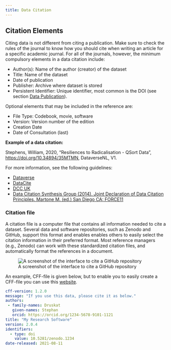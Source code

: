 ```yaml
---
title: Data Citation
---
```


## Citation Elements

Citing data is not different from citing a publication. Make sure to check the rules of the journal to know how you should cite when writing an article for a specific academic journal. For all of the journals, however, the minimum compulsory elements in a data citation include:

* Author(s): Name of the author (creator) of the dataset
* Title: Name of the dataset
* Date of publication
* Publisher: Archive where dataset is stored
* Persistent Identifier: Unique identifier, most common is the DOI (see section [Data Publication](http://libguides.vu.nl/researchdata/data-publication)).

Optional elements that may be included in the reference are:

* File Type: Codebook, movie, software
* Version: Version number of the edition
* Creation Date
* Date of Consultation (last)

**Example of a data citation:**

Stephens, William, 2020, "Resiliences to Radicalisation - QSort Data", [https://doi.org/10.34894/35MTMN](https://doi.org/10.34894/35MTMN), DataverseNL, V1.

For more information, see the following guidelines:

* [Dataverse](https://dataverse.org/best-practices/data-citation)
* [DataCite](https://datacite.org/cite-your-data.html)
* [DCC UK](http://www.dcc.ac.uk/resources/briefing-papers/introduction-curation/data-citation-and-linking)
* [Data Citation Synthesis Group (2014). Joint Declaration of Data Citation Principles. Martone M. (ed.) San Diego CA: FORCE11](https://www.force11.org/group/joint-declaration-data-citation-principles-final)

### Citation file

A citation file is a computer file that contains all information needed to cite a dataset. Several data and software repositories, such as Zenodo and GitHub, support this format and enables enables others to easily select the citation information in their preferred format. Most reference managers (e.g., Zenodo) can work with these standardized citation files, and automatically format the references in a document.

![A screenshot of the interface to cite a GitHub repository](../public/github_citation_file.png "Cite a GitHub repository that contains a citation file")

An example, CFF-file is given below, but to enable you to easily create a CFF-file you can use this [website](https://citation-file-format.github.io/cff-initializer-javascript/#/).

```yaml
cff-version: 1.2.0
message: "If you use this data, please cite it as below."
authors:
 - family-names: Druskat
   given-names: Stephan
   orcid: https://orcid.org/1234-5678-9101-1121
title: "My Research Software"
version: 2.0.4
identifiers:
  - type: doi
    value: 10.5281/zenodo.1234
date-released: 2021-08-11
```

